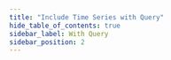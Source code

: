 ```yaml
---
title: "Include Time Series with Query"
hide_table_of_contents: true
sidebar_label: With Query
sidebar_position: 2
---
```





<LanguageSwitcher supportedLanguages={supportedLanguages} />

<LanguageContent language="csharp">
   <WithSessionQueryCsharp />
</LanguageContent>

<LanguageContent language="nodejs">
   <WithSessionQueryNodejs />
</LanguageContent>


<!---
### Client API
- [Time Series API Overview](../../../../../document-extensions/timeseries/client-api/overview)

### Studio Articles
- [Studio Time Series Management](../../../../../studio/database/document-extensions/time-series)

### Querying and Indexing
- [Time Series Querying](../../../../../document-extensions/timeseries/querying/overview-and-syntax)
- [Time Series Indexing](../../../../../document-extensions/timeseries/indexing)

### Policies
- [Time Series Rollup and Retention](../../../../../document-extensions/timeseries/rollup-and-retention)


-->